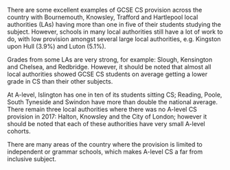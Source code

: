 
There are some excellent examples of GCSE CS provision across the country with Bournemouth, Knowsley, Trafford and Hartlepool local authorities (LAs) having more than one in five of their students studying the subject. However, schools in many local authorities still have a lot of work to do, with low provision amongst several large local authorities, e.g. Kingston upon Hull (3.9%) and Luton (5.1%).
 
Grades from some LAs are very strong, for example: Slough, Kensington and Chelsea, and Redbridge. However, it should be noted that almost all local authorities showed GCSE CS students on average getting a lower grade in CS than their other subjects.
 
At A-level, Islington has one in ten of its students sitting CS; Reading, Poole, South Tyneside and Swindon have more than double the national average. There remain three local authorities where there was no A-level CS provision in 2017: Halton, Knowsley and the City of London; however it should be noted that each of these authorities have very small A-level cohorts.

There are many areas of the country where the provision is limited to independent or grammar schools, which makes A-level CS a far from inclusive subject.  

